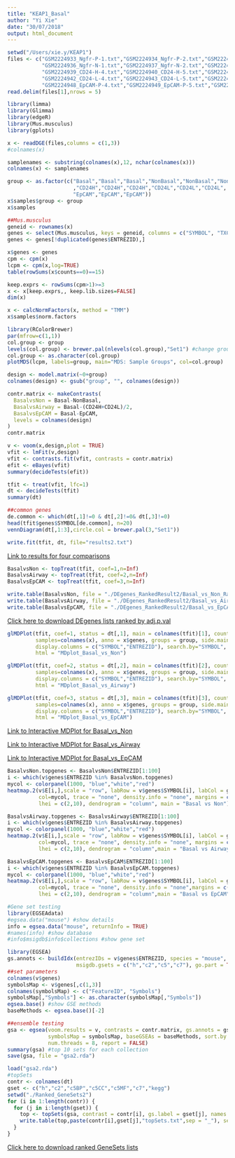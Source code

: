 ```yaml
---
title: "KEAP1_Basal"
author: "Yi Xie"
date: "30/07/2018"
output: html_document
---
```

```r
setwd("/Users/xie.y/KEAP1")
files <- c("GSM2224933_Ngfr-P-1.txt","GSM2224934_Ngfr-P-2.txt","GSM2224935_Ngfr-P-3.txt",
           "GSM2224936_Ngfr-N-1.txt","GSM2224937_Ngfr-N-2.txt","GSM2224938_Ngfr-N-3.txt",
           "GSM2224939_CD24-H-4.txt","GSM2224940_CD24-H-5.txt","GSM2224941_CD24-H-6.txt",
           "GSM2224942_CD24-L-4.txt","GSM2224943_CD24-L-5.txt","GSM2224944_CD24-L-6.txt",
           "GSM2224948_EpCAM-P-4.txt","GSM2224949_EpCAM-P-5.txt","GSM2224950_EpCAM-P-6.txt")
read.delim(files[1],nrows = 5)

library(limma)
library(Glimma)
library(edgeR)
library(Mus.musculus)
library(gplots)
```

```r
x <- readDGE(files,columns = c(1,3))
#colnames(x)

samplenames <- substring(colnames(x),12, nchar(colnames(x)))
colnames(x) <- samplenames

group <- as.factor(c("Basal","Basal","Basal","NonBasal","NonBasal","NonBasal"
                     ,"CD24H","CD24H","CD24H","CD24L","CD24L","CD24L",
                     "EpCAM","EpCAM","EpCAM"))
x$samples$group <- group
x$samples

##Mus.musculus
geneid <- rownames(x)
genes <- select(Mus.musculus, keys = geneid, columns = c("SYMBOL", "TXCHROM","TXSTART","TXEND","GENENAME"), keytype = "ENTREZID")
genes <- genes[!duplicated(genes$ENTREZID),]

x$genes <- genes
cpm <- cpm(x)
lcpm <- cpm(x,log=TRUE)
table(rowSums(x$counts==0)==15)

keep.exprs <- rowSums(cpm>1)>=3
x <- x[keep.exprs,, keep.lib.sizes=FALSE]
dim(x)

x <- calcNormFactors(x, method = "TMM")
x$samples$norm.factors
```

```r
library(RColorBrewer)
par(mfrow=c(1,1))
col.group <- group
levels(col.group) <- brewer.pal(nlevels(col.group),"Set1") #change groupID to colorID
col.group <- as.character(col.group)
plotMDS(lcpm, labels=group, main="MDS: Sample Groups", col=col.group)
```

```r
design <- model.matrix(~0+group)
colnames(design) <- gsub("group", "", colnames(design))

contr.matrix <- makeContrasts(
  BasalvsNon = Basal-NonBasal,
  BasalvsAirway = Basal-(CD24H+CD24L)/2,
  BasalvsEpCAM = Basal-EpCAM,
  levels = colnames(design)
)
contr.matrix

v <- voom(x,design,plot = TRUE)
vfit <- lmFit(v,design)
vfit <- contrasts.fit(vfit, contrasts = contr.matrix)
efit <- eBayes(vfit)
summary(decideTests(efit))

tfit <- treat(vfit, lfc=1)
dt <- decideTests(tfit)
summary(dt)

##common genes
de.common <- which(dt[,1]!=0 & dt[,2]!=0& dt[,3]!=0)
head(tfit$genes$SYMBOL[de.common], n=20)
vennDiagram(dt[,1:3],circle.col = brewer.pal(3,"Set1"))
```

```r
write.fit(tfit, dt, file="results2.txt")
```
[Link to results for four comparisons](./results2.txt)


```r
BasalvsNon <- topTreat(tfit, coef=1,n=Inf)
BasalvsAirway <- topTreat(tfit, coef=2,n=Inf)
BasalvsEpCAM <- topTreat(tfit, coef=3,n=Inf)
```
```r
write.table(BasalvsNon, file = "./DEgenes_RankedResult2/Basal_vs_Non_RankedResults.txt",sep = "\t",row.names = F)
write.table(BasalvsAirway, file = "./DEgenes_RankedResult2/Basal_vs_Airway_RankedResults.txt",sep = "\t",row.names = F)
write.table(BasalvsEpCAM, file = "./DEgenes_RankedResult2/Basal_vs_EpCAM_RankedResults.txt",sep = "\t",row.names = F)
```

[Click here to download DEgenes lists ranked by adj.p.val](./DEgenes_RankedResult2.zip)



```r
glMDPlot(tfit, coef=1, status = dt[,1], main = colnames(tfit)[1], counts = x$counts,
         samples=colnames(x), anno = x$genes, groups = group, side.main ="ENTREZID", 
         display.columns = c("SYMBOL","ENTREZID"), search.by="SYMBOL", launch = F,
         html = "MDplot_Basal_vs_Non")

glMDPlot(tfit, coef=2, status = dt[,2], main = colnames(tfit)[2], counts = x$counts,
         samples=colnames(x), anno = x$genes, groups = group, side.main ="ENTREZID", 
         display.columns = c("SYMBOL","ENTREZID"), search.by="SYMBOL", launch = F,
         html = "MDplot_Basal_vs_Airway")

glMDPlot(tfit, coef=3, status = dt[,3], main = colnames(tfit)[3], counts = x$counts,
         samples=colnames(x), anno = x$genes, groups = group, side.main ="ENTREZID", 
         display.columns = c("SYMBOL","ENTREZID"), search.by="SYMBOL", launch = F,
         html = "MDplot_Basal_vs_EpCAM")
```
[Link to Interactive MDPlot for Basal_vs_Non](./glimma-plots/MDplot_Basal_vs_Non.html)

[Link to Interactive MDPlot for Basal_vs_Airway](./glimma-plots/MDplot_Basal_vs_Airway.html)

[Link to Interactive MDPlot for Basal_vs_EpCAM](./glimma-plots/MDplot_Basal_vs_EpCAM.html)



```r
BasalvsNon.topgenes <- BasalvsNon$ENTREZID[1:100]
i <- which(v$genes$ENTREZID %in% BasalvsNon.topgenes)
mycol <- colorpanel(1000, "blue","white","red")
heatmap.2(v$E[i,],scale = "row", labRow = v$genes$SYMBOL[i], labCol = group,
          col=mycol, trace = "none", density.info = "none", margins = c(6,6),
          lhei = c(2,10), dendrogram = "column", main = "Basal vs Non")

BasalvsAirway.topgenes <- BasalvsAirway$ENTREZID[1:100]
i <- which(v$genes$ENTREZID %in% BasalvsAirway.topgenes)
mycol <- colorpanel(1000, "blue","white","red")
heatmap.2(v$E[i,],scale = "row", labRow = v$genes$SYMBOL[i], labCol = group,
          col=mycol, trace = "none", density.info = "none", margins = c(8,6),
          lhei = c(2,10), dendrogram = "column",main = "Basal vs Airway")

BasalvsEpCAM.topgenes <- BasalvsEpCAM$ENTREZID[1:100]
i <- which(v$genes$ENTREZID %in% BasalvsEpCAM.topgenes)
mycol <- colorpanel(1000, "blue","white","red")
heatmap.2(v$E[i,],scale = "row", labRow = v$genes$SYMBOL[i], labCol = group,
          col=mycol, trace = "none", density.info = "none",margins = c(8,6),
          lhei = c(2,10), dendrogram = "column",main = "Basal vs EpCAM")

```

```r
#Gene set testing
library(EGSEAdata)
#egsea.data("mouse") #show details
info = egsea.data("mouse", returnInfo = TRUE)
#names(info) #show database
#info$msigdb$info$collections #show gene set

library(EGSEA)
gs.annots <- buildIdx(entrezIDs = v$genes$ENTREZID, species = "mouse", 
                      msigdb.gsets = c("h","c2","c5","c7"), go.part = TRUE)
##set parameters
colnames(v$genes)
symbolsMap <- v$genes[,c(1,3)]
colnames(symbolsMap) <- c("FeatureID", "Symbols")
symbolsMap[,"Symbols"] <- as.character(symbolsMap[,"Symbols"])
egsea.base() #show GSE methods
baseMethods <- egsea.base()[-2]

##ensemble testing
gsa <- egsea(voom.results = v, contrasts = contr.matrix, gs.annots = gs.annots,
             symbolsMap = symbolsMap, baseGSEAs = baseMethods, sort.by = "med.rank",
             num.threads = 8, report = FALSE)
summary(gsa) #top 10 sets for each collection
save(gsa, file = "gsa2.rda")
```

```r
load("gsa2.rda")
#topSets
contr <- colnames(dt)
gset <- c("h","c2","c5BP","c5CC","c5MF","c7","kegg")
setwd("./Ranked_GeneSets2")
for (i in 1:length(contr)) {
  for (j in i:length(gset)) {
    top <- topSets(gsa, contrast = contr[i], gs.label = gset[j], names.only = FALSE, number = Inf, verbose = FALSE)
    write.table(top,paste(contr[i],gset[j],"topSets.txt",sep = "_"), sep = "\t", col.names = NA) 
  }
}
```

[Click here to download ranked GeneSets lists](./Ranked_GeneSets2.zip)


